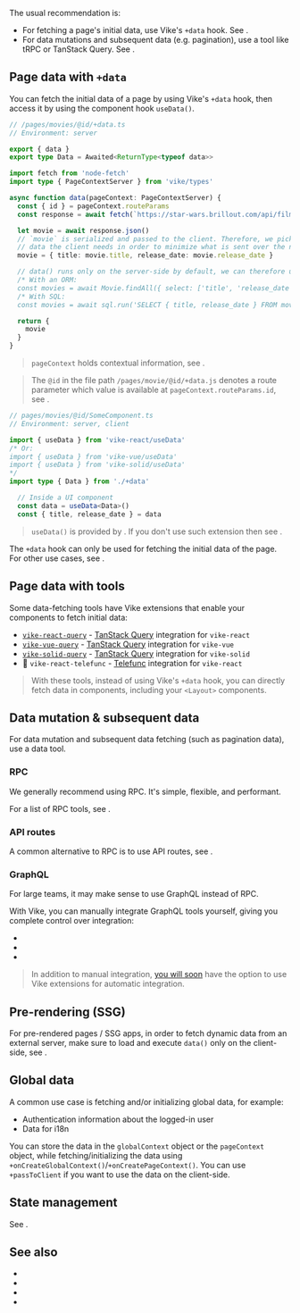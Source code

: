 
The usual recommendation is:
 - For fetching a page's initial data, use Vike's `+data` hook. See <Link href="#page-data-with-data" />.
 - For data mutations and subsequent data (e.g. pagination), use a tool like tRPC or TanStack Query. See <Link href="#data-mutation-subsequent-data" />.


## Page data with `+data`

You can fetch the initial data of a page by using <Link href="/data">Vike's `+data` hook</Link>, then access it by using the <Link href="/useData">component hook `useData()`</Link>.

```ts
// /pages/movies/@id/+data.ts
// Environment: server

export { data }
export type Data = Awaited<ReturnType<typeof data>>

import fetch from 'node-fetch'
import type { PageContextServer } from 'vike/types'

async function data(pageContext: PageContextServer) {
  const { id } = pageContext.routeParams
  const response = await fetch(`https://star-wars.brillout.com/api/films/${id}.json`)

  let movie = await response.json()
  // `movie` is serialized and passed to the client. Therefore, we pick only the
  // data the client needs in order to minimize what is sent over the network.
  movie = { title: movie.title, release_date: movie.release_date }

  // data() runs only on the server-side by default, we can therefore use ORM/SQL queries.
  /* With an ORM:
  const movies = await Movie.findAll({ select: ['title', 'release_date'] }) */
  /* With SQL:
  const movies = await sql.run('SELECT { title, release_date } FROM movies;') */

  return {
    movie
  }
}
```

> `pageContext` holds contextual information, see <Link href="/pageContext" />.

> The `@id` in the file path `/pages/movie/@id/+data.js` denotes a route parameter which value is available at <Link href="/pageContext#routeParams">`pageContext.routeParams.id`</Link>, see <Link href="/routing" />.

```ts
// pages/movies/@id/SomeComponent.ts
// Environment: server, client

import { useData } from 'vike-react/useData'
/* Or:
import { useData } from 'vike-vue/useData'
import { useData } from 'vike-solid/useData'
*/
import type { Data } from './+data'

  // Inside a UI component
  const data = useData<Data>()
  const { title, release_date } = data
```

> `useData()` is provided by <UiFrameworkExtension name />. If you don't use such extension then see <Link href="/useData#without-vike-react-vue-solid" doNotInferSectionTitle />.

The `+data` hook can only be used for fetching the initial data of the page. For other use cases, see <Link href="#data-mutation-subsequent-data" />.


## Page data with tools

Some data-fetching tools have Vike extensions that enable your components to fetch initial data:
 - [`vike-react-query`](https://github.com/vikejs/vike-react/tree/main/packages/vike-react-query#readme) - [TanStack Query](https://tanstack.com/query) integration for <Link href="/vike-react">`vike-react`</Link>
 - [`vike-vue-query`](https://github.com/vikejs/vike-vue/tree/main/packages/vike-vue-query#readme) - [TanStack Query](https://tanstack.com/query) integration for <Link href="/vike-vue">`vike-vue`</Link>
 - [`vike-solid-query`](https://github.com/vikejs/vike-solid/tree/main/packages/vike-solid-query#readme) - [TanStack Query](https://tanstack.com/query) integration for <Link href="/vike-solid">`vike-solid`</Link>
 - 🚧 `vike-react-telefunc` - [Telefunc](https://telefunc.com/) integration for <Link href="/vike-react">`vike-react`</Link>

> With these tools, instead of using Vike's `+data` hook, you can directly fetch data in components, including your <Link href="/Layout">`<Layout>` components</Link>.


## Data mutation & subsequent data

For data mutation and subsequent data fetching (such as pagination data), use a data tool.

### RPC

We generally recommend using RPC. It's simple, flexible, and performant.

For a list of RPC tools, see <Link href="/RPC" />.

### API routes

A common alternative to RPC is to use API routes, see <Link href="/api-routes" />.

### GraphQL

For large teams, it may make sense to use GraphQL instead of RPC.

With Vike, you can manually integrate GraphQL tools yourself, giving you complete control over integration:

- <Link href="/apollo-graphql" />
- <Link href="/relay" />
- <Link href="/urql" />

> In addition to manual integration, [you will soon](https://github.com/vikejs/vike/issues/1715) have the option to use <Link href="/extensions">Vike extensions</Link> for automatic integration.


## Pre-rendering (SSG)

For <Link href="/pre-rendering">pre-rendered pages / SSG apps</Link>, in order to fetch dynamic data from an external server, make sure to load and execute `data()` only on the client-side, see <Link href="/data#environment" />.


## Global data

A common use case is fetching and/or initializing global data, for example:
- <Link href="/auth">Authentication information about the logged-in user</Link>
- <Link href="/i18n">Data for i18n</Link>

You can store the data in the <Link href="/globalContext">`globalContext` object</Link> or the <Link href="/pageContext">`pageContext` object</Link>, while fetching/initializing the data using <Link href="/onCreateGlobalContext">`+onCreateGlobalContext()`</Link>/<Link href="/onCreatePageContext">`+onCreatePageContext()`</Link>. You can use <Link href="/passToClient">`+passToClient`</Link> if you want to use the data on the client-side.


## State management

See <Link href="/store" />.



## See also

- <Link href="/data" />
- <Link href="/useData" />
- <Link href="/RPC" />
- <Link href="/api-routes" />
